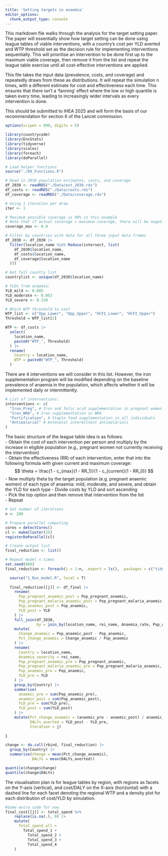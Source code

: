 ```yaml
---
title: 'Setting targets in anaemia'
editor_options: 
  chunk_output_type: console
---
```


This markdown file walks through the analysis for the target setting paper.  
The paper will essentially show how target setting can be done using league tables of viable interventions, with a country's cost per YLD averted and WTP threshold set as the decision rule for implementing interventions sequentially. This will prioritise an intervention to be done first up to the maximum viable coverage, then remove it from the list and repeat the league table exercise until all cost-effective interventions are applied.

This file takes the input data (prevalence, costs, and coverage) and repeatedly draws from these as distributions. It will repeat the simulation n times, with a different estimate for cost and effectiveness each time. This ensures that there isn't a 'fanning' effect where the low or high quantile is taken every time, leading to increasingly wider intervals as every intervention is done.

This should be submitted to IHEA 2025 and will form the basis of our recommendation for section 6 of the Lancet commission.

```r
options(scipen = 999, digits = 5)

library(countrycode)
library(EnvStats)
library(tidyverse)
library(scales)
library(foreach)
library(doParallel)

# Load helper functions
source("./99_Functions.R")

# Read in 2030 population estimates, costs, and coverage
df_2030 <- readRDS("./Data/est_2030.rds")
df_costs <- readRDS("./Data/costs.rds")
df_coverage <- readRDS("./Data/coverage.rds")

# Using 1 iteration per draw
iter <- 1

# Maximum possible coverage is 90% in this example
# Note that if actual coverage > maximum coverage, there will be negative costs
coverage_max <- 0.9

# Filter by countries with data for all three input data frames
df_2030 <- df_2030 |>
  filter(location_name %in% Reduce(intersect, list(
    df_2030$location_name,
    df_costs$location_name,
    df_coverage$location_name
  )))

# Get full country list
countrylist <- unique(df_2030$location_name)

# YLDs from anaemia:
YLD_mild <- 0.005
YLD_moderate <- 0.053
YLD_severe <- 0.150

# Which WTP threshold to use?
WTP_list <- c("Opp_Lower", "Opp_Upper", "HCFI_Lower", "HCFI_Upper")
Threshold = WTP_list[2]

WTP <- df_costs |>
  select(
    location_name,
    paste0("WTP_", Threshold)
  ) |>
  rename(
    Country = location_name,
    WTP = paste0("WTP_", Threshold)
  )
```

There are 4 interventions we will consider in this list.  However, the iron supplementation program will be modified depending on the baseline prevalence of anaemia in the population, which affects whether it will be implemented daily or intermittently.
```r
# List of interventions:
interventions <- c(
  "Iron_Preg", # Iron and folic acid supplementation in pregnant women
  "Iron_WRA", # Iron supplementation in WRA
  "Fortification", # Staple food supplementation in all individuals
  "Antimalarial" # Antenatal intermittent antimalarials
)
```

The basic structure of the league table idea is as follows:  
- Obtain the cost of each intervention per person and multiply by the increase in eligible population (e.g., pregnant women not currently receiving the intervention)  
- Obtain the effectiveness (RR) of each intervention, enter that into the following formula with given current and maximum coverage:  
$$
\theta = \frac{1 - c_{max}(1 - RR_1)}{1 - c_{current}(1 - RR_0)}
$$
- Now multiply theta by the target population (e.g. pregnant anaemic women) of each type of anaemia: mild, moderate, and severe, and obtain the YLD for each type
- Divide costs by YLD and sort ascending  
- Pick the top option and then remove that intervention from the list  
- Repeat

```r
# Set number of iterations
n <- 200

# Prepare parallel computing
cores = detectCores()
cl <- makeCluster(25)
registerDoParallel(cl)

# Create output list
final_reduction <- list()

# Repeat model n times
set.seed(888)
final_reduction <- foreach(j = 1:n, .export = ls(), .packages = c("tidyverse", "EnvStats")) %dopar% {

  source("1_Run_model.R", local = T)
  
  final_reduction[[j]] <- df_final |>
    rename(
      Pop_pregnant_anaemic_post = Pop_pregnant_anaemic,
      Pop_pregnant_malaria_anaemic_post = Pop_pregnant_malaria_anaemic,
      Pop_anaemic_post = Pop_anaemic,
      YLD_post = YLD
    ) |>
    full_join(df_2030, 
              by = join_by(location_name, rei_name, Anaemia_rate, Pop_wra, Pop_total, Pop_pregnant)) |>
    mutate(
      Change_anaemic = Pop_anaemic_post - Pop_anaemic,
      Pct_change_anaemic = Change_anaemic / Pop_anaemic
    ) |>
    rename(
      Country = location_name,
      Anaemia_severity = rei_name,
      Pop_pregnant_anaemic_pre = Pop_pregnant_anaemic,
      Pop_pregnant_malaria_anaemic_pre = Pop_pregnant_malaria_anaemic,
      Pop_anaemic_pre = Pop_anaemic,
      YLD_pre = YLD
    ) |>
    group_by(Country) |>
    summarise(
      anaemic_pre = sum(Pop_anaemic_pre),
      anaemic_post = sum(Pop_anaemic_post),
      YLD_pre = sum(YLD_pre),
      YLD_post = sum(YLD_post)
    ) |>
    mutate(Pct_change_anaemic = (anaemic_pre - anaemic_post) / anaemic_pre,
           DALYs_averted = YLD_post - YLD_pre,
           Iteration = j)
  
}

change <- do.call(rbind, final_reduction) |>
  group_by(Country) |>
  summarise(change = mean(Pct_change_anaemic),
            DALYs = mean(DALYs_averted))

quantile(change$change)
quantile(change$DALYs)


```

The visualisation plan is for league tables by region, with regions as facets on the Y-axis (vertical), and cost/DALY on the X-axis (horizontal) with a dashed line for each facet denoting the regional WTP and a density plot for each distribution of cost/YLD by simulation.

```r
#Some extra code for now
final_cost[[j]] <- total_spend %>%
    replace(is.na(.), 0) |>
    mutate(
      Total_spend_all =
        Total_spend_1 +
          Total_spend_2 +
          Total_spend_3 +
          Total_spend_4
    )


```



